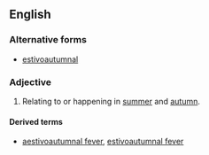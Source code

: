 ==English==

===Alternative forms===
* [[estivoautumnal]] {{qualifier|mainly US}}

===Adjective===
{{en-adj|-}}

# {{context|British|lang=en}} Relating to or happening in [[summer]] and [[autumn]].

====Derived terms====
* [[aestivoautumnal fever]], [[estivoautumnal fever]]